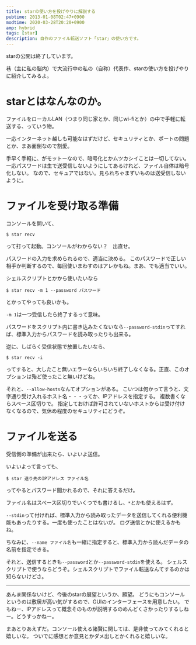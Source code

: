 ```yaml
---
title: starの使い方を投げやりに解説する
pubtime: 2013-01-08T02:47+0900
modtime: 2020-03-28T20:20+0900
amp: hybrid
tags: [star]
description: 自作のファイル転送ソフト「star」の使い方です。
---
```


<PS date="2020-03-28T20:20+0900">

starの公開は終了しています。

</PS>

巷（主に私の脳内）で大流行中の私の（自称）代表作、starの使い方を投げやりに紹介してみるよ。

# starとはなんなのか。
ファイルをローカルLAN（つまり同じ家とか、同じwi-fiとか）の中で手軽に転送する、っていう物。

一応インターネット越しも可能なはずだけど、セキュリティとか、ポートの問題とか、まあ面倒なので割愛。

手早く手軽に、がモットーなので、暗号化とかムツカシイことは一切してない。
一応パスワードは生で送受信しないようにしてあるけれど、ファイル自体は暗号化しない。
なので、セキュアではない。見られちゃまずいものは送受信しないように。

# ファイルを受け取る準備
コンソールを開いて、
``` shell
$ star recv
```
って打って起動。コンソールがわからない？　出直せ。

パスワードの入力を求められるので、適当に決める。
このパスワードで正しい相手か判断するので、毎回使いまわすのはアレかもね。まあ、でも適当でいい。

シェルスクリプトとかから使いたいなら
``` shell
$ star recv -m 1 --password パスワード
```
とかってやっても良いかも。

`-m 1`は一つ受信したら終了するって意味。

パスワードをスクリプト内に書き込みたくないなら`--password-stdin`ってすれば、標準入力からパスワードを読み取ったりも出来る。

逆に、しばらく受信状態で放置したいなら、
``` shell
$ star recv -i
```
ってすると、大したこと無いエラーならいちいち終了しなくなる。正直、このオプションは殆ど使ったこと無いけどね。

それと、`--allow-hosts`なんてオプションがある。
こいつは何かって言うと、文字通り受け入れるホスト名・・・ってか、IPアドレスを指定する。
複数書くならスペース区切りで。
指定しておけば許可されていないホストからは受け付けなくなるので、気休め程度のセキュリティにどうぞ。

# ファイルを送る
受信側の準備が出来たら、いよいよ送信。

いよいよって言っても、
``` shell
$ star 送り先のIPアドレス ファイル名
```
ってやるとパスワード聞かれるので、それに答えるだけ。

ファイル名はスペース区切りでいくつでも書けるし、`*`とかも使えるはず。

`--stdin`って付ければ、標準入力から読み取ったデータを送信してくれる便利機能もあったりする。一度も使ったことはないが。
ログ送信とかに使えるかもね。

ちなみに、`--name ファイル名`も一緒に指定すると、標準入力から読んだデータの名前を指定できる。

それと、送信するときも`--password`とか`--password-stdin`を使える。
シェルスクリプトで使うならどうぞ。シェルスクリプトでファイル転送なんてするのかは知らないけどさ。

---

あんま関係ないけど、今後のstarの展望というか、願望。
どうにもコンソールというのは敷居が高い気がするので、GUIのインターフェースを用意したい。
でもねー、IPアドレスって概念そのものが説明するのめんどくさかったりするしねー。どうすっかねー。

まあとりあえずだ。コンソール使える諸賢に関しては、是非使ってみてくれると嬉しいな。
ついでに感想とか意見とかダメ出しとかくれると嬉しいな。
